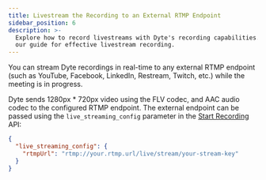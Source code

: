 ```yaml
---
title: Livestream the Recording to an External RTMP Endpoint
sidebar_position: 6
description: >-
  Explore how to record livestreams with Dyte's recording capabilities. Follow
  our guide for effective livestream recording.
---
```


You can stream Dyte recordings in real-time to any external RTMP endpoint (such as YouTube, Facebook, LinkedIn, Restream, Twitch, etc.) while the meeting is in progress.

Dyte sends 1280px \* 720px video using the FLV codec, and AAC audio codec to the
configured RTMP endpoint. The external endpoint can be passed using the
`live_streaming_config` parameter in the
[Start Recording](/api/?v=v2#/operations/start_recording) API:

```json
{
  "live_streaming_config": {
    "rtmpUrl": "rtmp://your.rtmp.url/live/stream/your-stream-key"
  }
}
```

<head>
  <title>Livestream the Recording to an External RTMP Endpoint Guide</title>
</head>
